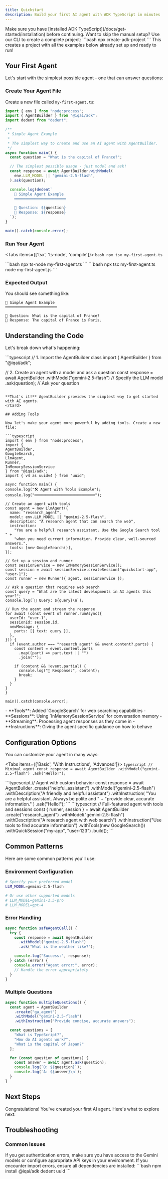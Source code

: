 ```yaml
---
title: Quickstart
description: Build your first AI agent with ADK TypeScript in minutes
---
```



<Callout type="info" title="Prerequisites">
Make sure you have [installed ADK TypeScript](/docs/get-started/installation) before continuing.
</Callout>

<Callout type="tip" title="Quick Start Alternative">
Want to skip the manual setup? Use our CLI to create a complete project:
```bash
npx create-adk-project
```
This creates a project with all the examples below already set up and ready to run!
</Callout>

## Your First Agent

Let's start with the simplest possible agent - one that can answer questions:

<Steps>

### Create Your Agent File

Create a new file called `my-first-agent.ts`:

```typescript
import { env } from "node:process";
import { AgentBuilder } from "@iqai/adk";
import dedent from "dedent";

/**
 * Simple Agent Example
 *
 * The simplest way to create and use an AI agent with AgentBuilder.
 */
async function main() {
  const question = "What is the capital of France?";

  // The simplest possible usage - just model and ask!
  const response = await AgentBuilder.withModel(
    env.LLM_MODEL || "gemini-2.5-flash",
  ).ask(question);

  console.log(dedent`
    🤖 Simple Agent Example
    ═══════════════════════

    📝 Question: ${question}
    🤖 Response: ${response}
  `);
}

main().catch(console.error);
```

### Run Your Agent

<Tabs items={['tsx', 'ts-node', 'compile']}>
  <Tab value="tsx">
    ```bash
    npx tsx my-first-agent.ts
    ```
  </Tab>

  <Tab value="ts-node">
    ```bash
    npx ts-node my-first-agent.ts
    ```
  </Tab>

  <Tab value="compile">
    ```bash
    npx tsc my-first-agent.ts
    node my-first-agent.js
    ```
  </Tab>
</Tabs>

### Expected Output

You should see something like:

```
🤖 Simple Agent Example
═══════════════════════

📝 Question: What is the capital of France?
🤖 Response: The capital of France is Paris.
```

</Steps>

## Understanding the Code

Let's break down what's happening:

<Card title="Code Explanation">
  ```typescript
  // 1. Import the AgentBuilder class
  import { AgentBuilder } from "@iqai/adk";

  // 2. Create an agent with a model and ask a question
  const response = await AgentBuilder
    .withModel("gemini-2.5-flash")  // Specify the LLM model
    .ask(question);                 // Ask your question
  ```

  **That's it!** AgentBuilder provides the simplest way to get started with AI agents.
</Card>

## Adding Tools

Now let's make your agent more powerful by adding tools. Create a new file:

```typescript
import { env } from "node:process";
import {
  AgentBuilder,
  GoogleSearch,
  LlmAgent,
  Runner,
  InMemorySessionService
} from "@iqai/adk";
import { v4 as uuidv4 } from "uuid";

async function main() {
  console.log("🛠️ Agent with Tools Example");
  console.log("═══════════════════════════");

  // Create an agent with tools
  const agent = new LlmAgent({
    name: "research_agent",
    model: env.LLM_MODEL || "gemini-2.5-flash",
    description: "A research agent that can search the web",
    instruction:
      "You are a helpful research assistant. Use the Google Search tool " +
      "when you need current information. Provide clear, well-sourced answers.",
    tools: [new GoogleSearch()],
  });

  // Set up a session and runner
  const sessionService = new InMemorySessionService();
  const session = await sessionService.createSession("quickstart-app", "user-1");
  const runner = new Runner({ agent, sessionService });

  // Ask a question that requires web search
  const query = "What are the latest developments in AI agents this year?";
  console.log(`📝 Query: ${query}\n`);

  // Run the agent and stream the response
  for await (const event of runner.runAsync({
    userId: "user-1",
    sessionId: session.id,
    newMessage: {
      parts: [{ text: query }],
    },
  })) {
    if (event.author === "research_agent" && event.content?.parts) {
      const content = event.content.parts
        .map((part) => part.text || "")
        .join("");

      if (content && !event.partial) {
        console.log("🤖 Response:", content);
        break;
      }
    }
  }
}

main().catch(console.error);
```

<Callout type="info" title="What's New Here?">
- **Tools**: Added `GoogleSearch` for web searching capabilities
- **Sessions**: Using `InMemorySessionService` for conversation memory
- **Streaming**: Processing agent responses as they come in
- **Instructions**: Giving the agent specific guidance on how to behave
</Callout>

## Configuration Options

You can customize your agent in many ways:

<Tabs items={['Basic', 'With Instructions', 'Advanced']}>
  <Tab value="Basic">
    ```typescript
    // Minimal agent
    const response = await AgentBuilder
      .withModel("gemini-2.5-flash")
      .ask("Hello!");
    ```
  </Tab>

  <Tab value="With Instructions">
    ```typescript
    // Agent with custom behavior
    const response = await AgentBuilder
      .create("helpful_assistant")
      .withModel("gemini-2.5-flash")
      .withDescription("A friendly and helpful assistant")
      .withInstruction(
        "You are a helpful assistant. Always be polite and " +
        "provide clear, accurate information."
      )
      .ask("Hello!");
    ```
  </Tab>

  <Tab value="Advanced">
    ```typescript
    // Full-featured agent with tools and sessions
    const { runner, session } = await AgentBuilder
      .create("research_agent")
      .withModel("gemini-2.5-flash")
      .withDescription("A research agent with web search")
      .withInstruction("Use tools to find accurate information")
      .withTools(new GoogleSearch())
      .withQuickSession("my-app", "user-123")
      .build();
    ```
  </Tab>
</Tabs>

## Common Patterns

Here are some common patterns you'll use:

### Environment Configuration

```bash
# Specify your preferred model
LLM_MODEL=gemini-2.5-flash

# Or use other supported models
# LLM_MODEL=gemini-1.5-pro
# LLM_MODEL=gpt-4
```

### Error Handling

```typescript
async function safeAgentCall() {
  try {
    const response = await AgentBuilder
      .withModel("gemini-2.5-flash")
      .ask("What is the weather like?");

    console.log("Success:", response);
  } catch (error) {
    console.error("Agent error:", error);
    // Handle the error appropriately
  }
}
```

### Multiple Questions

```typescript
async function multipleQuestions() {
  const agent = AgentBuilder
    .create("qa_agent")
    .withModel("gemini-2.5-flash")
    .withInstruction("Provide concise, accurate answers");

  const questions = [
    "What is TypeScript?",
    "How do AI agents work?",
    "What is the capital of Japan?"
  ];

  for (const question of questions) {
    const answer = await agent.ask(question);
    console.log(`Q: ${question}`);
    console.log(`A: ${answer}\n`);
  }
}
```

## Next Steps

Congratulations! You've created your first AI agent. Here's what to explore next:

<div className="grid grid-cols-1 md:grid-cols-2 gap-4 mt-6">
  <Card
    title="🛠️ Add More Tools"
    description="Learn about built-in tools and how to create custom ones"
    href="/docs/tools"
  />

  <Card
    title="🤖 Advanced Agents"
    description="Explore LLM agents, workflow agents, and multi-agent systems"
    href="/docs/agents"
  />

  <Card
    title="💾 Sessions & Memory"
    description="Add persistent conversations and memory to your agents"
    href="/docs/sessions"
  />

  <Card
    title="📊 Real Examples"
    description="See complete working examples with different patterns"
    href="/docs/examples"
  />
</div>

## Troubleshooting

### Common Issues

<Callout type="warn" title="Model Access">
If you get authentication errors, make sure you have access to the Gemini models or configure appropriate API keys in your environment.
</Callout>

<Callout type="warn" title="Dependencies">
If you encounter import errors, ensure all dependencies are installed:
```bash
npm install @iqai/adk dedent uuid
```
</Callout>
